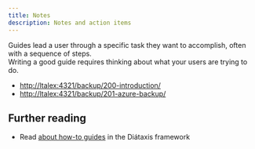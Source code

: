 ```yaml
---
title: Notes
description: Notes and action items
---
```


Guides lead a user through a specific task they want to accomplish, often with a sequence of steps.       
Writing a good guide requires thinking about what your users are trying to do.

<ul>
<li><a href="http://ltalex:4321/backup/200-introduction/">http://ltalex:4321/backup/200-introduction/</a></li>
<li><a href="http://ltalex:4321/backup/201-azure-backup/">http://ltalex:4321/backup/201-azure-backup/</a></li>
</ul>

## Further reading

- Read [about how-to guides](https://diataxis.fr/how-to-guides/) in the Diátaxis framework